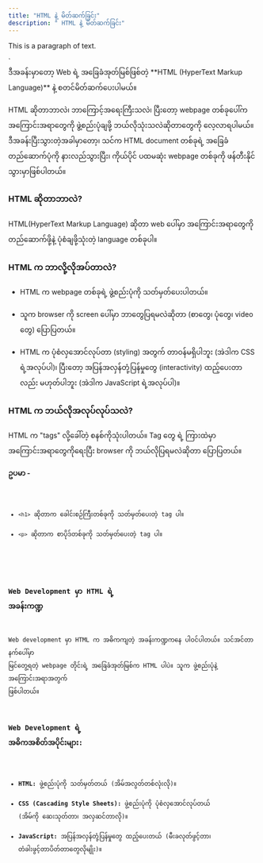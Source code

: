 ```yaml
---
title: "HTML နဲ့ မိတ်ဆက်ခြင်း"
description: " HTML နဲ့ မိတ်ဆက်ခြင်း"
---
```




<p>This is a paragraph of text.</p>`

<Aside title='ရည်ရွယ်ချက်'> 
ဒီအခန်းမှာတော့ Web ရဲ့ အခြေခံအုတ်မြစ်ဖြစ်တဲ့ **HTML (HyperText Markup Language)** နဲ့ စတင်မိတ်ဆက်ပေးပါမယ်။

HTML ဆိုတာဘာလဲ၊ ဘာကြောင့်အရေးကြီးသလဲ၊ ပြီးတော့ webpage တစ်ခုပေါ်က အကြောင်းအရာတွေကို ဖွဲ့စည်းပုံချဖို့ ဘယ်လိုသုံးသလဲဆိုတာတွေကို လေ့လာရပါမယ်။ ဒီအခန်းပြီးသွားတဲ့အခါမှာတော့၊ သင်က HTML document တစ်ခုရဲ့ အခြေခံတည်ဆောက်ပုံကို နားလည်သွားပြီး၊ ကိုယ်ပိုင် ပထမဆုံး webpage တစ်ခုကို ဖန်တီးနိုင်သွားမှာဖြစ်ပါတယ်။
</Aside>

### HTML ဆိုတာဘာလဲ?

HTML(HyperText Markup Language) ဆိုတာ web ပေါ်မှာ အကြောင်းအရာတွေကို တည်ဆောက်ဖို့နဲ့ ပုံစံချဖို့သုံးတဲ့ language တစ်ခုပါ။

### HTML က ဘာလို့လိုအပ်တာလဲ?

- HTML က webpage တစ်ခုရဲ့ ဖွဲ့စည်းပုံကို သတ်မှတ်ပေးပါတယ်။

- သူက browser ကို screen ပေါ်မှာ ဘာတွေပြရမလဲဆိုတာ (စာတွေ၊ ပုံတွေ၊ video တွေ) ပြောပြတယ်။

- HTML က ပုံစံလှအောင်လုပ်တာ (styling) အတွက် တာဝန်မရှိပါဘူး (အဲဒါက CSS ရဲ့အလုပ်ပါ)၊ ပြီးတော့ အပြန်အလှန်တုံ့ပြန်မှုတွေ (interactivity) ထည့်ပေးတာလည်း မဟုတ်ပါဘူး (အဲဒါက JavaScript ရဲ့အလုပ်ပါ)။

### HTML က ဘယ်လိုအလုပ်လုပ်သလဲ?
HTML က "tags" လို့ခေါ်တဲ့ စနစ်ကိုသုံးပါတယ်။ Tag တွေ ရဲ့ ကြားထဲမှာ အကြောင်းအရာတွေကိုရေးပြီး browser ကို ဘယ်လိုပြရမလဲဆိုတာ ပြောပြတယ်။

**ဥပမာ -**
<Code title='HTML' lang='html' code={htmlSample} />

- `<h1>` ဆိုတာက ခေါင်းစဉ်ကြီးတစ်ခုကို သတ်မှတ်ပေးတဲ့ tag ပါ။
- `<p>` ဆိုတာက စာပိုဒ်တစ်ခုကို သတ်မှတ်ပေးတဲ့ tag ပါ။

<ContentImage src={htmlSampleImg} alt="HTML Sample" />

### Web Development မှာ HTML ရဲ့ အခန်းကဏ္ဍ
Web development မှာ HTML က အဓိကကျတဲ့ အခန်းကဏ္ဍကနေ ပါဝင်ပါတယ်။ သင်အင်တာနက်ပေါ်မှာ မြင်တွေ့ရတဲ့ webpage တိုင်းရဲ့ အခြေခံအုတ်မြစ်က HTML ပါပဲ။ သူက ဖွဲ့စည်းပုံနဲ့ အကြောင်းအရာအတွက် ဖြစ်ပါတယ်။

### Web Development ရဲ့ အဓိကအစိတ်အပိုင်းများ:

- **HTML:** ဖွဲ့စည်းပုံကို သတ်မှတ်တယ် (အိမ်အလွတ်တစ်လုံးလို)။
- **CSS (Cascading Style Sheets):** ဖွဲ့စည်းပုံကို ပုံစံလှအောင်လုပ်တယ် (အိမ်ကို ဆေးသုတ်တာ၊ အလှဆင်တာလို)။
- **JavaScript:** အပြန်အလှန်တုံ့ပြန်မှုတွေ ထည့်ပေးတယ် (မီးခလုတ်ဖွင့်တာ၊ တံခါးဖွင့်တာပိတ်တာတွေလိုမျိုး)။